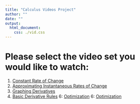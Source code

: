 ```yaml
---
title: "Calculus Videos Project"
author: ""
date: ""
output:
  html_document:
    css: ./vid.css
---
```


# Please select the video set you would like to watch:

<!-- note: do not edit this html file directly -->

1. [Constant Rate of Change](./croc)
2. [Approximating Instantaneous Rates of Change](./arociroc)
3. [Graphing Derivatives](./graphderiv)
4. [Basic Derivative Rules](./derivrules)
6: [Optimization](./opt)
<!--* [5: The Chain Rule](5)-->
6: [Optimization](./opt)
<!--* [7: Integrals from Riemann Sums](7)-->
<!--* [8: Antiderivatives](8)-->

